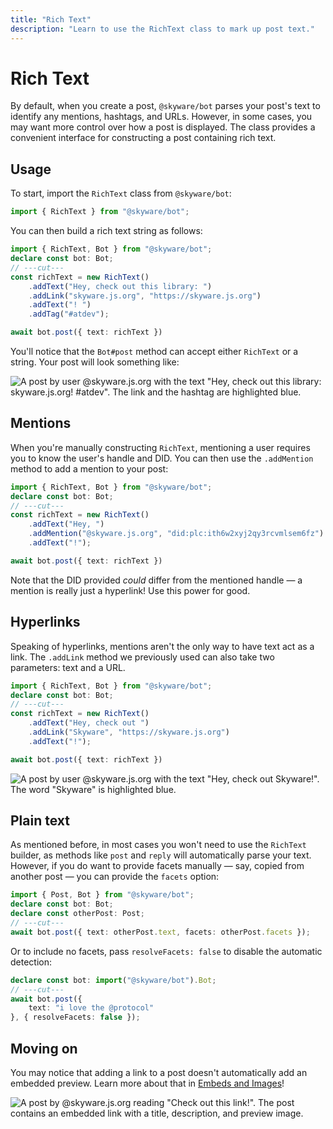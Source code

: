 ```yaml
---
title: "Rich Text"
description: "Learn to use the RichText class to mark up post text."
---
```


# Rich Text

By default, when you create a post, `@skyware/bot` parses your post's text to identify any mentions, hashtags, and URLs. However, in some cases, you may want more control over how a post is displayed. The <Reference to="/docs/bot/classes/RichText" /> class provides a convenient interface for constructing a post containing rich text.

## Usage

To start, import the `RichText` class from `@skyware/bot`:

```ts twoslash
import { RichText } from "@skyware/bot";
```

You can then build a rich text string as follows:

```ts twoslash
import { RichText, Bot } from "@skyware/bot";
declare const bot: Bot;
// ---cut---
const richText = new RichText()
    .addText("Hey, check out this library: ")
    .addLink("skyware.js.org", "https://skyware.js.org")
    .addText("! ")
    .addTag("#atdev");

await bot.post({ text: richText })
```

You'll notice that the `Bot#post` method can accept either `RichText` or a string. Your post will look something like:

![A post by user @skyware.js.org with the text "Hey, check out this library: skyware.js.org! #atdev". The link and the hashtag are highlighted blue.](/img/rich-text/rt-basic.png)

## Mentions

When you're manually constructing `RichText`, mentioning a user requires you to know the user's handle and DID. You can then use the `.addMention` method to add a mention to your post:

```ts twoslash
import { RichText, Bot } from "@skyware/bot";
declare const bot: Bot;
// ---cut---
const richText = new RichText()
    .addText("Hey, ")
    .addMention("@skyware.js.org", "did:plc:ith6w2xyj2qy3rcvmlsem6fz")
    .addText("!");

await bot.post({ text: richText })
```

Note that the DID provided *could* differ from the mentioned handle — a mention is really just a hyperlink! Use this power for good.

## Hyperlinks

Speaking of hyperlinks, mentions aren't the only way to have text act as a link. The `.addLink` method we previously used can also take two parameters: text and a URL.

```ts twoslash
import { RichText, Bot } from "@skyware/bot";
declare const bot: Bot;
// ---cut---
const richText = new RichText()
    .addText("Hey, check out ")
    .addLink("Skyware", "https://skyware.js.org")
    .addText("!");

await bot.post({ text: richText })
```

![A post by user @skyware.js.org with the text "Hey, check out Skyware!". The word "Skyware" is highlighted blue.](/img/rich-text/rt-hyperlink.png)

## Plain text

As mentioned before, in most cases you won't need to use the `RichText` builder, as methods like `post` and `reply` will automatically parse your text. However, if you do want to provide facets manually — say, copied from another post — you can provide the `facets` option:

```ts twoslash
import { Post, Bot } from "@skyware/bot";
declare const bot: Bot;
declare const otherPost: Post;
// ---cut---
await bot.post({ text: otherPost.text, facets: otherPost.facets });
```

Or to include no facets, pass `resolveFacets: false` to disable the automatic detection:

```ts twoslash
declare const bot: import("@skyware/bot").Bot;
// ---cut---
await bot.post({
	text: "i love the @protocol"
}, { resolveFacets: false });
```

## Moving on

You may notice that adding a link to a post doesn't automatically add an embedded preview. Learn more about that in [Embeds and Images](/guides/bot/advanced-posting/embeds-and-images)!

![A post by @skyware.js.org reading "Check out this link!". The post contains an embedded link with a title, description, and preview image.](/img/embeds/external-embed.png)
